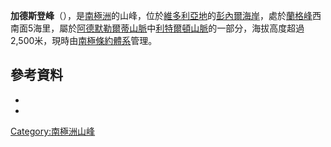 {{coord|71|38|S|167|24|E|source:GNIS|display=title}}

'''加德斯登峰'''（{{lang-en|Gadsden Peaks}}），是[[南極洲|南極洲]]的山峰，位於[[維多利亞地|維多利亞地]]的[[彭內爾海岸|彭內爾海岸]]，處於[[蘭格峰|蘭格峰]]西南面5海里，屬於[[阿德默勒爾蒂山脈|阿德默勒爾蒂山脈]]中[[利特爾頓山脈|利特爾頓山脈]]的一部分，海拔高度超過2,500米，現時由[[南極條約體系|南極條約體系]]管理。

==參考資料==
*{{cite gnis | type = antarid | id = 5417| name = Gadsden Peaks | accessdate = 2012-04-14}}
*{{usgs-gazetteer|id=5417}}

{{Antarctica-geo-stub}}
[[Category:南極洲山峰|Category:南極洲山峰]]